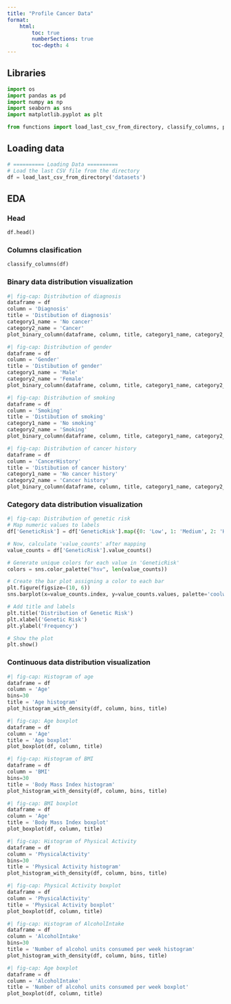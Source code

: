 ```yaml
---
title: "Profile Cancer Data"
format:
    html:
        toc: true
        numberSections: true
        toc-depth: 4
---
```


## Libraries
```python
import os
import pandas as pd
import numpy as np
import seaborn as sns
import matplotlib.pyplot as plt

from functions import load_last_csv_from_directory, classify_columns, plot_binary_column, plot_histogram_with_density, plot_boxplot
```

## Loading data
```python
# ========== Loading Data ==========
# Load the last CSV file from the directory
df = load_last_csv_from_directory('datasets')
```

## EDA

### Head

```python
df.head()
```

### Columns clasification

```python
classify_columns(df)
```

### Binary data distribution visualization
```python
#| fig-cap: Distribution of diagnosis
dataframe = df
column = 'Diagnosis'
title = 'Distibution of diagnosis'
category1_name = 'No cancer'
category2_name = 'Cancer'
plot_binary_column(dataframe, column, title, category1_name, category2_name)
```

```python
#| fig-cap: Distribution of gender
dataframe = df
column = 'Gender'
title = 'Distibution of gender'
category1_name = 'Male'
category2_name = 'Female'
plot_binary_column(dataframe, column, title, category1_name, category2_name)
```

```python
#| fig-cap: Distribution of smoking
dataframe = df
column = 'Smoking'
title = 'Distibution of smoking'
category1_name = 'No smoking'
category2_name = 'Smoking'
plot_binary_column(dataframe, column, title, category1_name, category2_name)
```

```python
#| fig-cap: Distribution of cancer history
dataframe = df
column = 'CancerHistory'
title = 'Distibution of cancer history'
category1_name = 'No cancer history'
category2_name = 'Cancer history'
plot_binary_column(dataframe, column, title, category1_name, category2_name)
```

### Category data distribution visualization
```python
#| fig-cap: Distribution of genetic risk
# Map numeric values to labels
df['GeneticRisk'] = df['GeneticRisk'].map({0: 'Low', 1: 'Medium', 2: 'High'})

# Now, calculate 'value_counts' after mapping
value_counts = df['GeneticRisk'].value_counts()

# Generate unique colors for each value in 'GeneticRisk'
colors = sns.color_palette("hsv", len(value_counts))

# Create the bar plot assigning a color to each bar
plt.figure(figsize=(10, 6))
sns.barplot(x=value_counts.index, y=value_counts.values, palette='coolwarm')

# Add title and labels
plt.title('Distribution of Genetic Risk')
plt.xlabel('Genetic Risk')
plt.ylabel('Frequency')

# Show the plot
plt.show()
```

### Continuous data distribution visualization
```python
#| fig-cap: Histogram of age
dataframe = df
column = 'Age'
bins=30
title = 'Age histogram'
plot_histogram_with_density(df, column, bins, title)
```

```python
#| fig-cap: Age boxplot
dataframe = df
column = 'Age'
title = 'Age boxplot'
plot_boxplot(df, column, title)
```

```python
#| fig-cap: Histogram of BMI
dataframe = df
column = 'BMI'
bins=30
title = 'Body Mass Index histogram'
plot_histogram_with_density(df, column, bins, title)
```

```python
#| fig-cap: BMI boxplot
dataframe = df
column = 'Age'
title = 'Body Mass Index boxplot'
plot_boxplot(df, column, title)
```

```python
#| fig-cap: Histogram of Physical Activity
dataframe = df
column = 'PhysicalActivity'
bins=30
title = 'Physical Activity histogram'
plot_histogram_with_density(df, column, bins, title)
```

```python
#| fig-cap: Physical Activity boxplot
dataframe = df
column = 'PhysicalActivity'
title = 'Physical Activity boxplot'
plot_boxplot(df, column, title)
```

```python
#| fig-cap: Histogram of AlcoholIntake
dataframe = df
column = 'AlcoholIntake'
bins=30
title = 'Number of alcohol units consumed per week histogram'
plot_histogram_with_density(df, column, bins, title)
```

```python
#| fig-cap: Age boxplot
dataframe = df
column = 'AlcoholIntake'
title = 'Number of alcohol units consumed per week boxplot'
plot_boxplot(df, column, title)
```